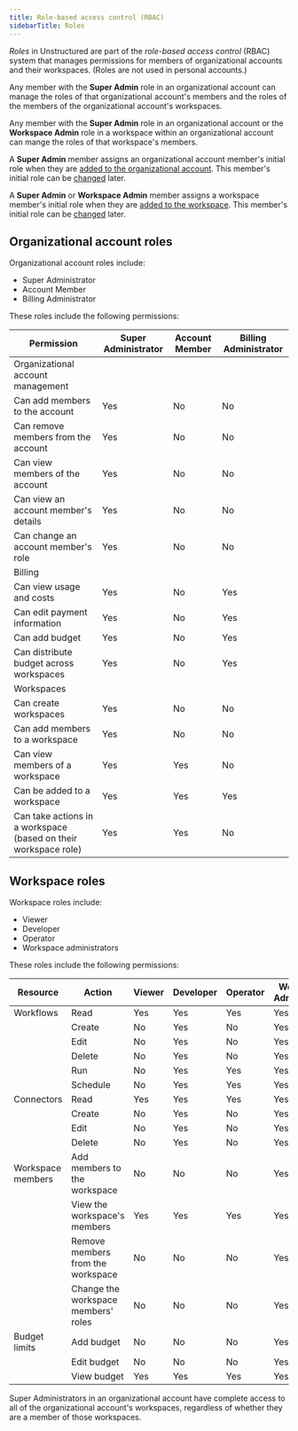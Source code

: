 ```yaml
---
title: Role-based access control (RBAC)
sidebarTitle: Roles
---
```


_Roles_ in Unstructured are part of the _role-based access control_ (RBAC) system that manages permissions for members of 
organizational accounts and their workspaces. (Roles are not used in personal accounts.)

Any member with the **Super Admin** role in an organizational account can manage the roles of that organizational account's members and the roles of the 
members of the organizational account's workspaces. 

Any member with the **Super Admin** role in an organizational account or the **Workspace Admin** role in a workspace within an 
organizational account can mange the roles of that workspace's members.

A **Super Admin** member assigns an organizational account member's initial role when they are [added to the organizational account](/ui/account/organizations#add-a-member-to-an-organizational-account). This member's 
initial role can be [changed](/ui/account/organizations#change-an-organizational-account-role-for-a-member) later.

A **Super Admin** or **Workspace Admin** member assigns a workspace member's initial role when they are [added to the workspace](/ui/account/workspaces#add-a-member-to-a-workspace). This 
member's initial role can be [changed](/ui/account/workspaces#change-a-workspace-role-for-a-member) later.

## Organizational account roles 

Organizational account roles include:

- Super Administrator
- Account Member
- Billing Administrator

These roles include the following permissions:

| Permission | Super Administrator | Account Member | Billing Administrator |
|---|---|---|---|
| Organizational account management | | | |
| Can add members to the account | <span class="yes-label">Yes</span> | <span class="no-label">No</span> | <span class="no-label">No</span> |
| Can remove members from the account | <span class="yes-label">Yes</span> | <span class="no-label">No</span> | <span class="no-label">No</span> |
| Can view members of the account | <span class="yes-label">Yes</span> | <span class="no-label">No</span> | <span class="no-label">No</span> |
| Can view an account member's details | <span class="yes-label">Yes</span> | <span class="no-label">No</span> | <span class="no-label">No</span> |
| Can change an account member's role | <span class="yes-label">Yes</span> | <span class="no-label">No</span> | <span class="no-label">No</span> |
| Billing | | | |
| Can view usage and costs | <span class="yes-label">Yes</span> | <span class="no-label">No</span> | <span class="yes-label">Yes</span> |
| Can edit payment information | <span class="yes-label">Yes</span> | <span class="no-label">No</span> | <span class="yes-label">Yes</span> |
| Can add budget | <span class="yes-label">Yes</span> | <span class="no-label">No</span> | <span class="yes-label">Yes</span> |
| Can distribute budget across workspaces | <span class="yes-label">Yes</span> | <span class="no-label">No</span> | <span class="yes-label">Yes</span> |
| Workspaces | | | |
| Can create workspaces | <span class="yes-label">Yes</span> | <span class="no-label">No</span> | <span class="no-label">No</span> |
| Can add members to a workspace | <span class="yes-label">Yes</span> | <span class="no-label">No</span> | <span class="no-label">No</span> |
| Can view members of a workspace | <span class="yes-label">Yes</span> | <span class="yes-label">Yes</span> | <span class="no-label">No</span> |
| Can be added to a workspace | <span class="yes-label">Yes</span> | <span class="yes-label">Yes</span> | <span class="yes-label">Yes</span> |
| Can take actions in a workspace (based on their workspace role) | <span class="yes-label">Yes</span> | <span class="yes-label">Yes</span> | <span class="no-label">No</span> |

## Workspace roles

Workspace roles include:

- Viewer
- Developer
- Operator
- Workspace administrators

These roles include the following permissions:

| Resource | Action | Viewer | Developer | Operator | Workspace Administrator |
|---|---|---|---|---|---|
| Workflows | Read | <span class="yes-label">Yes</span> | <span class="yes-label">Yes</span> | <span class="yes-label">Yes</span> | <span class="yes-label">Yes</span> |
| | Create | <span class="no-label">No</span> | <span class="yes-label">Yes</span> | <span class="no-label">No</span> | <span class="yes-label">Yes</span> |
| | Edit | <span class="no-label">No</span> | <span class="yes-label">Yes</span> | <span class="no-label">No</span> | <span class="yes-label">Yes</span> |
| | Delete | <span class="no-label">No</span> | <span class="yes-label">Yes</span> | <span class="no-label">No</span> | <span class="yes-label">Yes</span> | 
| | Run | <span class="no-label">No</span> | <span class="yes-label">Yes</span> | <span class="yes-label">Yes</span> | <span class="yes-label">Yes</span> | 
| | Schedule | <span class="no-label">No</span> | <span class="yes-label">Yes</span> | <span class="yes-label">Yes</span> | <span class="yes-label">Yes</span> | 
| Connectors | Read | <span class="yes-label">Yes</span> | <span class="yes-label">Yes</span> | <span class="yes-label">Yes</span> | <span class="yes-label">Yes</span> |
| | Create | <span class="no-label">No</span> | <span class="yes-label">Yes</span> | <span class="no-label">No</span> | <span class="yes-label">Yes</span> |
| | Edit | <span class="no-label">No</span> | <span class="yes-label">Yes</span> | <span class="no-label">No</span> | <span class="yes-label">Yes</span> |
| | Delete | <span class="no-label">No</span> | <span class="yes-label">Yes</span> | <span class="no-label">No</span> | <span class="yes-label">Yes</span> |
| Workspace members | Add members to the workspace | <span class="no-label">No</span> | <span class="no-label">No</span> | <span class="no-label">No</span> | <span class="yes-label">Yes</span> |
| | View the workspace's members | <span class="yes-label">Yes</span> | <span class="yes-label">Yes</span> | <span class="yes-label">Yes</span> | <span class="yes-label">Yes</span> |
| | Remove members from the workspace | <span class="no-label">No</span> | <span class="no-label">No</span> | <span class="no-label">No</span> | <span class="yes-label">Yes</span> |
| | Change the workspace members' roles | <span class="no-label">No</span> | <span class="no-label">No</span> | <span class="no-label">No</span> | <span class="yes-label">Yes</span> |
| Budget limits | Add budget | <span class="no-label">No</span> | <span class="no-label">No</span> | <span class="no-label">No</span> | <span class="yes-label">Yes</span> |
| | Edit budget | <span class="no-label">No</span> | <span class="no-label">No</span> | <span class="no-label">No</span> | <span class="yes-label">Yes</span> |
| | View budget | <span class="yes-label">Yes</span> | <span class="yes-label">Yes</span> | <span class="yes-label">Yes</span> | <span class="yes-label">Yes</span> |

Super Administrators in an organizational account have complete access to all of the organizational account's workspaces, regardless of whether they 
are a member of those workspaces.
